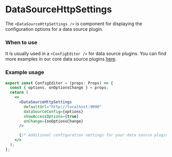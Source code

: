 
<Meta title="MDX|DataSourceHttpSettings" component={DataSourceHttpSettings} />

# DataSourceHttpSettings
The `<DataSourceHttpSettings />` is component for displaying the configuration options for a data source plugin.

### When to use
It is usually used in a `<ConfigEditor />` for data source plugins. You can find more examples in our core data source
 plugins [here](https://github.com/grafana/grafana/tree/master/public/app/plugins/datasource).

### Example usage
```jsx
export const ConfigEditor = (props: Props) => {
  const { options, onOptionsChange } = props;
  return (
    <>
      <DataSourceHttpSettings
        defaultUrl="http://localhost:9090"
        dataSourceConfig={options}
        showAccessOptions={true}
        onChange={onOptionsChange}
      />

      {/* Additional configuration settings for your data source plugin.*/}
    </>
  );
};
```

<Props of={DataSourceHttpSettings} />
